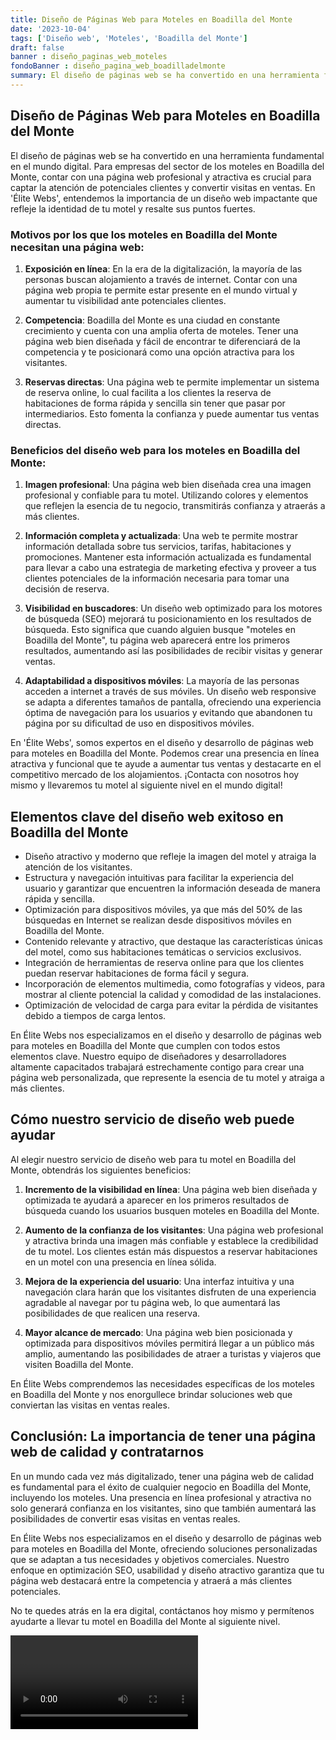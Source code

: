 ```yaml
---
title: Diseño de Páginas Web para Moteles en Boadilla del Monte
date: '2023-10-04'
tags: ['Diseño web', 'Moteles', 'Boadilla del Monte']
draft: false
banner : diseño_paginas_web_moteles
fondoBanner : diseño_pagina_web_boadilladelmonte
summary: El diseño de páginas web se ha convertido en una herramienta fundamental en el mundo digital. Para empresas del sector de los moteles en Boadilla del Monte, contar con una página web profesional y atractiva es crucial para captar la atención de potenciales clientes y convertir visitas en ventas. En 'Élite Webs', entendemos la importancia de un diseño web impactante que refleje la identidad de tu motel y resalte sus puntos fuertes.
---
```


## **Diseño de Páginas Web para Moteles en Boadilla del Monte**

El diseño de páginas web se ha convertido en una herramienta fundamental en el mundo digital. Para empresas del sector de los moteles en Boadilla del Monte, contar con una página web profesional y atractiva es crucial para captar la atención de potenciales clientes y convertir visitas en ventas. En 'Élite Webs', entendemos la importancia de un diseño web impactante que refleje la identidad de tu motel y resalte sus puntos fuertes.

### Motivos por los que los moteles en Boadilla del Monte necesitan una página web:

1. **Exposición en línea**: En la era de la digitalización, la mayoría de las personas buscan alojamiento a través de internet. Contar con una página web propia te permite estar presente en el mundo virtual y aumentar tu visibilidad ante potenciales clientes.

2. **Competencia**: Boadilla del Monte es una ciudad en constante crecimiento y cuenta con una amplia oferta de moteles. Tener una página web bien diseñada y fácil de encontrar te diferenciará de la competencia y te posicionará como una opción atractiva para los visitantes.

3. **Reservas directas**: Una página web te permite implementar un sistema de reserva online, lo cual facilita a los clientes la reserva de habitaciones de forma rápida y sencilla sin tener que pasar por intermediarios. Esto fomenta la confianza y puede aumentar tus ventas directas.

### Beneficios del diseño web para los moteles en Boadilla del Monte:

1. **Imagen profesional**: Una página web bien diseñada crea una imagen profesional y confiable para tu motel. Utilizando colores y elementos que reflejen la esencia de tu negocio, transmitirás confianza y atraerás a más clientes.

2. **Información completa y actualizada**: Una web te permite mostrar información detallada sobre tus servicios, tarifas, habitaciones y promociones. Mantener esta información actualizada es fundamental para llevar a cabo una estrategia de marketing efectiva y proveer a tus clientes potenciales de la información necesaria para tomar una decisión de reserva.

3. **Visibilidad en buscadores**: Un diseño web optimizado para los motores de búsqueda (SEO) mejorará tu posicionamiento en los resultados de búsqueda. Esto significa que cuando alguien busque "moteles en Boadilla del Monte", tu página web aparecerá entre los primeros resultados, aumentando así las posibilidades de recibir visitas y generar ventas.

4. **Adaptabilidad a dispositivos móviles**: La mayoría de las personas acceden a internet a través de sus móviles. Un diseño web responsive se adapta a diferentes tamaños de pantalla, ofreciendo una experiencia óptima de navegación para los usuarios y evitando que abandonen tu página por su dificultad de uso en dispositivos móviles.

En 'Élite Webs', somos expertos en el diseño y desarrollo de páginas web para moteles en Boadilla del Monte. Podemos crear una presencia en línea atractiva y funcional que te ayude a aumentar tus ventas y destacarte en el competitivo mercado de los alojamientos. ¡Contacta con nosotros hoy mismo y llevaremos tu motel al siguiente nivel en el mundo digital!

<GifSeo />

<Cta />

## Elementos clave del diseño web exitoso en Boadilla del Monte

- Diseño atractivo y moderno que refleje la imagen del motel y atraiga la atención de los visitantes.
- Estructura y navegación intuitivas para facilitar la experiencia del usuario y garantizar que encuentren la información deseada de manera rápida y sencilla.
- Optimización para dispositivos móviles, ya que más del 50% de las búsquedas en Internet se realizan desde dispositivos móviles en Boadilla del Monte.
- Contenido relevante y atractivo, que destaque las características únicas del motel, como sus habitaciones temáticas o servicios exclusivos.
- Integración de herramientas de reserva online para que los clientes puedan reservar habitaciones de forma fácil y segura.
- Incorporación de elementos multimedia, como fotografías y videos, para mostrar al cliente potencial la calidad y comodidad de las instalaciones.
- Optimización de velocidad de carga para evitar la pérdida de visitantes debido a tiempos de carga lentos.

En Élite Webs nos especializamos en el diseño y desarrollo de páginas web para moteles en Boadilla del Monte que cumplen con todos estos elementos clave. Nuestro equipo de diseñadores y desarrolladores altamente capacitados trabajará estrechamente contigo para crear una página web personalizada, que represente la esencia de tu motel y atraiga a más clientes.

## Cómo nuestro servicio de diseño web puede ayudar

Al elegir nuestro servicio de diseño web para tu motel en Boadilla del Monte, obtendrás los siguientes beneficios:

1. **Incremento de la visibilidad en línea**: Una página web bien diseñada y optimizada te ayudará a aparecer en los primeros resultados de búsqueda cuando los usuarios busquen moteles en Boadilla del Monte.

2. **Aumento de la confianza de los visitantes**: Una página web profesional y atractiva brinda una imagen más confiable y establece la credibilidad de tu motel. Los clientes están más dispuestos a reservar habitaciones en un motel con una presencia en línea sólida.

3. **Mejora de la experiencia del usuario**: Una interfaz intuitiva y una navegación clara harán que los visitantes disfruten de una experiencia agradable al navegar por tu página web, lo que aumentará las posibilidades de que realicen una reserva.

4. **Mayor alcance de mercado**: Una página web bien posicionada y optimizada para dispositivos móviles permitirá llegar a un público más amplio, aumentando las posibilidades de atraer a turistas y viajeros que visiten Boadilla del Monte.

En Élite Webs comprendemos las necesidades específicas de los moteles en Boadilla del Monte y nos enorgullece brindar soluciones web que conviertan las visitas en ventas reales.

## Conclusión: La importancia de tener una página web de calidad y contratarnos

En un mundo cada vez más digitalizado, tener una página web de calidad es fundamental para el éxito de cualquier negocio en Boadilla del Monte, incluyendo los moteles. Una presencia en línea profesional y atractiva no solo generará confianza en los visitantes, sino que también aumentará las posibilidades de convertir esas visitas en ventas reales.

En Élite Webs nos especializamos en el diseño y desarrollo de páginas web para moteles en Boadilla del Monte, ofreciendo soluciones personalizadas que se adaptan a tus necesidades y objetivos comerciales. Nuestro enfoque en optimización SEO, usabilidad y diseño atractivo garantiza que tu página web destacará entre la competencia y atraerá a más clientes potenciales.

No te quedes atrás en la era digital, contáctanos hoy mismo y permítenos ayudarte a llevar tu motel en Boadilla del Monte al siguiente nivel.

<Video />

<CtaBot job='Moteles' city='Boadilla del Monte'/>

<Gmaps query='Boadilla del Monte+españa+maps' />